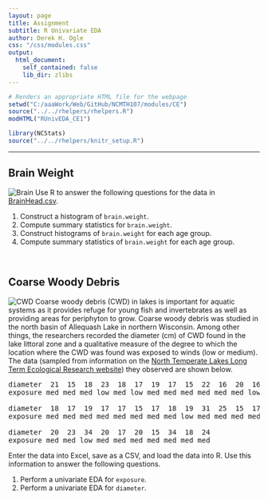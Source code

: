 ```yaml
---
layout: page
title: Assignment
subtitle: R Univariate EDA
author: Derek H. Ogle
css: "/css/modules.css"
output:
  html_document:
    self_contained: false
    lib_dir: zlibs
---
```


```r
# Renders an appropriate HTML file for the webpage
setwd("C:/aaaWork/Web/GitHub/NCMTH107/modules/CE")
source("../../rhelpers/rhelpers.R")
modHTML("RUnivEDA_CE1")
```

```r
library(NCStats)
source("../../rhelpers/knitr_setup.R")
```

----

## Brain Weight
<img src="zimgs/brain.jpg" alt="Brain" class="img-right">
Use R to answer the following questions for the data in [BrainHead.csv](https://raw.githubusercontent.com/droglenc/NCData/master/BrainHead.csv).

1. Construct a histogram of `brain.weight`.
1. Compute summary statistics for `brain.weight`.
1. Construct histograms of `brain.weight` for each age group.
1. Compute summary statistics of `brain.weight` for each age group.

<br>

## Coarse Woody Debris
<img src="zimgs/cwd2.jpg" alt="CWD" class="img-right">
Coarse woody debris (CWD) in lakes is important for aquatic systems as it provides refuge for young fish and invertebrates as well as providing areas for periphyton to grow. Coarse woody debris was studied in the north basin of Allequash Lake in northern Wisconsin. Among other things, the researchers recorded the diameter (cm) of CWD found in the lake littoral zone and a qualitative measure of the degree to which the location where the CWD was found was exposed to winds (low or medium). The data (sampled from information on the [North Temperate Lakes Long Term Ecological Research website](https://lter.limnology.wisc.edu/datacatalog/search)) they observed are shown below.

<pre>
diameter  21  15  18  23  18  17  19  17  15  22  16  20  16  17  18  15  16  24  24  23
exposure med med med low med low med med med med med med low med med med med low med med

diameter  18  17  19  17  17  15  17  18  19  31  25  15  17  34  16  18  19  15  16  15
exposure med med med med med med med med low med med med med low low med med med low med

diameter  20  23  34  20  17  20  15  34  18  24
exposure med med low med med med med med med med
</pre>

Enter the data into Excel, save as a CSV, and load the data into R. Use this information to answer the following questions.

1. Perform a univariate EDA for `exposure`.
1. Perform a univariate EDA for `diameter`.
